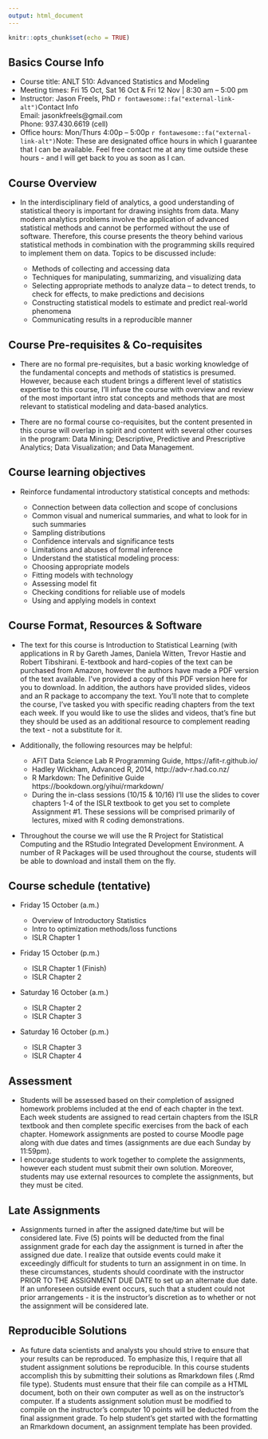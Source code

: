 ```yaml
---
output: html_document
---
```


```r
knitr::opts_chunk$set(echo = TRUE)
```

## Basics Course Info

- Course title: ANLT 510: Advanced Statistics and Modeling
- Meeting times: Fri 15 Oct, Sat 16 Oct  & Fri 12 Nov | 8:30 am – 5:00 pm
- Instructor: Jason Freels, PhD <smaller><span class="explain">`r fontawesome::fa("external-link-alt")`</span><span class="tooltip">Contact Info<br/>Email: jasonkfreels@gmail.com<br/>Phone: 937.430.6619 (cell)</span></smaller>
- Office hours: Mon/Thurs 4:00p – 5:00p <smaller><span class="explain">`r fontawesome::fa("external-link-alt")`</span><span class="tooltip">Note: These are designated office hours in which I guarantee that I can be available.  Feel free contact me at any time outside these hours - and I will get back to you as soon as I can.</span></smaller>


## Course Overview

- In the interdisciplinary field of analytics, a good understanding of statistical theory is important for drawing insights from data.  Many modern analytics problems involve the application of advanced statistical methods and cannot be performed without the use of software.  Therefore, this course presents the theory behind various statistical methods in combination with the programming skills required to implement them on data.  Topics to be discussed include:

    + Methods of collecting and accessing data
    + Techniques for manipulating, summarizing, and visualizing data
    + Selecting appropriate methods to analyze data – to detect trends, to check for effects, to make predictions and decisions
    + Constructing statistical models to estimate and predict real-world phenomena
    + Communicating results in a reproducible manner

## Course Pre-requisites & Co-requisites

- There are no formal pre-requisites, but a basic working knowledge of the fundamental concepts and methods of statistics is presumed.  However, because each student brings a different level of statistics expertise to this course, I’ll infuse the course with overview and review of the most important intro stat concepts and methods that are most relevant to statistical modeling and data-based analytics.

- There are no formal course co-requisites, but the content presented in this course will overlap in spirit and content with several other courses in the program: Data Mining; Descriptive, Predictive and Prescriptive Analytics; Data Visualization; and Data Management.

## Course learning objectives

- Reinforce fundamental introductory statistical concepts and methods:

    + Connection between data collection and scope of conclusions
    + Common visual and numerical summaries, and what to look for in such summaries
    + Sampling distributions
    + Confidence intervals and significance tests
    + Limitations and abuses of formal inference
    + Understand the statistical modeling process:
    + Choosing appropriate models
    + Fitting models with technology
    + Assessing model fit
    + Checking conditions for reliable use of models
    + Using and applying models in context

## Course Format, Resources & Software

- The text for this course is Introduction to Statistical Learning (with applications in R by Gareth James, Daniela Witten, Trevor Hastie and Robert Tibshirani.  E-textbook and hard-copies of the text can be purchased from Amazon, however the authors have made a PDF version of the text available.  I've provided a copy of this PDF version here for you to download.  In addition, the authors have provided slides, videos  and an R package to accompany the text. You'll note that to complete the course, I've tasked you with specific reading chapters from the text each week.  If you would like to use the slides and videos, that's fine but they should be used as an additional resource to complement reading the text - not a substitute for it.  

- Additionally, the following resources may be helpful:

    + AFIT Data Science Lab R Programming Guide, https://afit-r.github.io/
    + Hadley Wickham, Advanced R, 2014, http://adv-r.had.co.nz/
    + R Markdown: The Definitive Guide https://bookdown.org/yihui/rmarkdown/
    + During the in-class sessions (10/15 & 10/16) I'll use the slides to cover chapters 1-4 of the ISLR textbook to get you set to complete Assignment #1.  These sessions will be comprised primarily of lectures, mixed with R coding demonstrations.

- Throughout the course we will use the R Project for Statistical Computing and the RStudio Integrated Development Environment.  A number of R Packages will be used throughout the course, students will be able to download and install them on the fly. 

## Course schedule (tentative)

- Friday 15 October (a.m.)

    + Overview of Introductory Statistics 
    + Intro to optimization methods/loss functions
    + ISLR Chapter 1

- Friday 15 October (p.m.)

    + ISLR Chapter 1 (Finish)
    + ISLR Chapter 2

- Saturday 16 October (a.m.)

    + ISLR Chapter 2
    + ISLR Chapter 3

- Saturday 16 October (p.m.)

    + ISLR Chapter 3
    + ISLR Chapter 4

## Assessment

- Students will be assessed based on their completion of assigned homework problems included at the end of each chapter in the text.  Each week students are assigned to read certain chapters from the ISLR textbook and then complete specific exercises from the back of each chapter.  Homework assignments are posted to course Moodle page along with due dates and times (assignments are due each Sunday by 11:59pm). 
- I encourage students to work together to complete the assignments, however each student must submit their own solution.  Moreover, students may use external resources to complete the assignments, but they must be cited. 

## Late Assignments

- Assignments turned in after the assigned date/time but will be considered late. Five (5) points will be deducted from the final assignment grade for each day the assignment is turned in after the assigned due date. I realize that outside events could make it exceedingly difficult for students to turn an assignment in on time.  In these circumstances, students should coordinate with the instructor PRIOR TO THE ASSIGNMENT DUE DATE to set up an alternate due date.  If an unforeseen outside event occurs, such that a student could not prior arrangements - it is the instructor's discretion as to whether or not the assignment will be considered late. 

## Reproducible Solutions

- As future data scientists and analysts you should strive to ensure that your results can be reproduced.  To emphasize this, I require that all student assignment solutions be reproducible.  In this course students accomplish this by submitting their solutions as Rmarkdown files (.Rmd file type).  Students must ensure that their file can compile as a HTML document, both on their own computer as well as on the instructor's computer.  If a students assignment solution must be modified to compile on the instructor's computer 10 points will be deducted from the final assignment grade.  To help student's get started with the formatting an Rmarkdown document, an assignment template has been provided.
